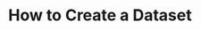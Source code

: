 ---
title: How to Create a Dataset
description: How to Create a Dataset using the Synapse SDK.
sidebar:
  order: 1
---